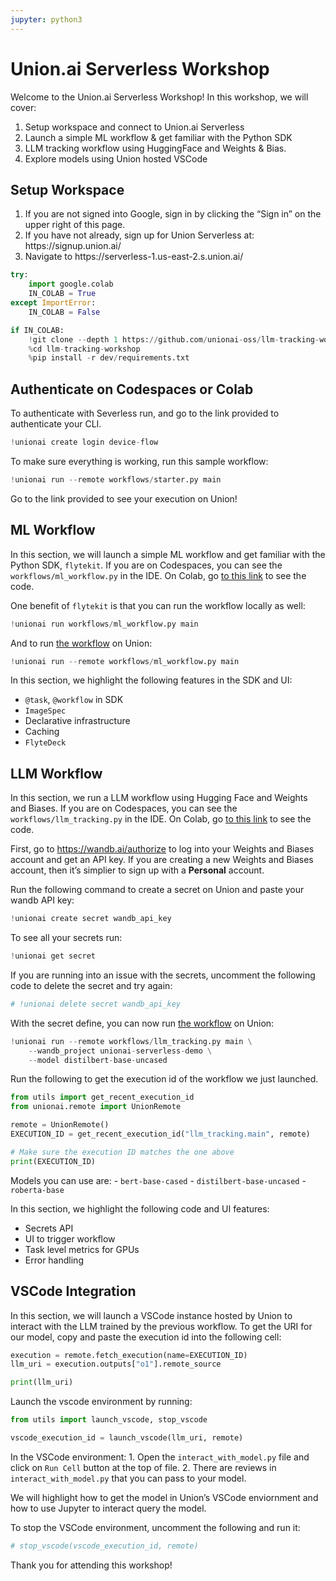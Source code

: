 ```yaml
---
jupyter: python3
---
```

# Union.ai Serverless Workshop

Welcome to the Union.ai Serverless Workshop! In this workshop, we will cover:

1. Setup workspace and connect to Union.ai Serverless
2. Launch a simple ML workflow & get familiar with the Python SDK
3. LLM tracking workflow using HuggingFace and Weights & Bias.
4. Explore models using Union hosted VSCode

## Setup Workspace

1. If you are not signed into Google, sign in by clicking the "Sign in" on the upper right of this page.
2. If you have not already, sign up for Union Serverless at: https://signup.union.ai/
3. Navigate to https://serverless-1.us-east-2.s.union.ai/

```python
try:
    import google.colab
    IN_COLAB = True
except ImportError:
    IN_COLAB = False

if IN_COLAB:
    !git clone --depth 1 https://github.com/unionai-oss/llm-tracking-workshop.git
    %cd llm-tracking-workshop
    %pip install -r dev/requirements.txt
```

## Authenticate on Codespaces or Colab

To authenticate with Severless run, and go to the link provided to authenticate your CLI.

```python
!unionai create login device-flow
```

To make sure everything is working, run this sample workflow:

```python
!unionai run --remote workflows/starter.py main
```

Go to the link provided to see your execution on Union!

## ML Workflow

In this section, we will launch a simple ML workflow and get familiar with the Python SDK, `flytekit`. If you are on Codespaces, you can see the `workflows/ml_workflow.py` in the IDE. On Colab, go [to this link](https://github.com/unionai-oss/llm-tracking-workshop/blob/main/workflows/ml_workflow.py) to see the code.

One benefit of `flytekit` is that you can run the workflow locally as well:

```python
!unionai run workflows/ml_workflow.py main
```

And to run [the workflow](https://github.com/unionai-oss/llm-tracking-workshop/blob/main/workflows/ml_workflow.py) on Union:

```python
!unionai run --remote workflows/ml_workflow.py main
```

In this section, we highlight the following features in the SDK and UI:

- `@task`, `@workflow` in SDK
- `ImageSpec`
- Declarative infrastructure
- Caching
- `FlyteDeck`

## LLM Workflow

In this section, we run a LLM workflow using Hugging Face and Weights and Biases. If you are on Codespaces, you can see the `workflows/llm_tracking.py` in the IDE. On Colab, go [to this link](https://github.com/unionai-oss/llm-tracking-workshop/blob/main/workflows/llm_tracking.py) to see the code.

First, go to [https://wandb.ai/authorize](https://wandb.ai/authorize) to log into your Weights and Biases account and get an API key. If you are creating a new Weights and Biases account, then it's simplier to sign up with a **Personal** account.

Run the following command to create a secret on Union and paste your wandb API key:

```python
!unionai create secret wandb_api_key
```

To see all your secrets run:

```python
!unionai get secret
```

If you are running into an issue with the secrets, uncomment the following code to delete the secret and try again:

```python
# !unionai delete secret wandb_api_key
```

With the secret define, you can now run [the workflow](https://github.com/unionai-oss/llm-tracking-workshop/blob/main/workflows/llm_tracking.py) on Union:

```python
!unionai run --remote workflows/llm_tracking.py main \
    --wandb_project unionai-serverless-demo \
    --model distilbert-base-uncased
```

Run the following to get the execution id of the workflow we just launched.

```python
from utils import get_recent_execution_id
from unionai.remote import UnionRemote

remote = UnionRemote()
EXECUTION_ID = get_recent_execution_id("llm_tracking.main", remote)

# Make sure the execution ID matches the one above
print(EXECUTION_ID)
```

Models you can use are:
- `bert-base-cased`
- `distilbert-base-uncased`
- `roberta-base`

In this section, we highlight the following code and UI features:

- Secrets API
- UI to trigger workflow
- Task level metrics for GPUs
- Error handling

## VSCode Integration

In this section, we will launch a VSCode instance hosted by Union to interact with the LLM trained by the previous workflow. To get the URI for our model, copy and paste the execution id into the following cell:

```python
execution = remote.fetch_execution(name=EXECUTION_ID)
llm_uri = execution.outputs["o1"].remote_source

print(llm_uri)
```

Launch the vscode environment by running:

```python
from utils import launch_vscode, stop_vscode

vscode_execution_id = launch_vscode(llm_uri, remote)
```

In the VSCode environment:
1. Open the `interact_with_model.py` file and click on `Run Cell` button at the top of file.
2. There are reviews in `interact_with_model.py` that you can pass to your model.

We will highlight how to get the model in Union's VSCode enviornment and how to use Jupyter to interact query the model.

To stop the VSCode environment, uncomment the following and run it:

```python
# stop_vscode(vscode_execution_id, remote)
```

Thank you for attending this workshop!
